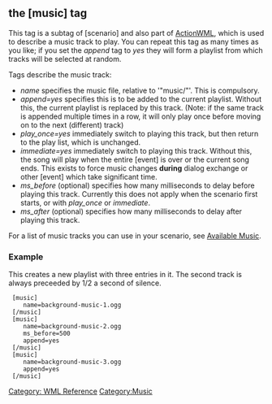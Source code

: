 {{WML Tags}}
== the [music] tag ==

This tag is a subtag of [scenario] and also part of [[ActionWML]], which is used to describe a music track to play.  You can repeat this tag as many times as you like; if you set the ''append'' tag to ''yes'' they will form a playlist from which tracks will be selected at random.

Tags describe the music track:
* ''name'' specifies the music file, relative to '"music/"'.  This is compulsory.
* ''append=yes'' specifies this is to be added to the current playlist.  Without this, the current playlist is replaced by this track.  (Note: if the same track is appended multiple times in a row, it will only play once before moving on to the next (different) track)
* ''play_once=yes'' immediately switch to playing this track, but then return to the play list, which is unchanged.
* ''immediate=yes'' immediately switch to playing this track.  Without this, the song will play when the entire [event] is over or the current song ends.  This exists to force music changes '''during''' dialog exchange or other [event] which take significant time.
* ''ms_before'' (optional) specifies how many milliseconds to delay before playing this track.  Currently this does not apply when the scenario first starts, or with ''play_once'' or ''immediate''.
* ''ms_after'' (optional) specifies how many milliseconds to delay after playing this track.

For a list of music tracks you can use in your scenario, see [[Available Music]].

=== Example ===
This creates a new playlist with three entries in it.  The second track is always preceeded by 1/2 a second of silence.
  [music]
     name=background-music-1.ogg
  [/music]
  [music]
     name=background-music-2.ogg
     ms_before=500
     append=yes
  [/music]
  [music]
     name=background-music-3.ogg
     append=yes
  [/music]



[[Category: WML Reference]]
[[Category:Music]]
